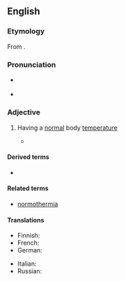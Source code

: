 ==English==
{{was wotd|2012|March|10}}

===Etymology===
From {{suffix|en|normothermia|ic}}.

===Pronunciation===
* {{a|RP}} {{IPA|en|/nɔːməˈθɜːmɪk/}}
* {{a|US}} {{IPA|en|/nɔɹmoʊˈθɝmɪk/}}

===Adjective===
{{en-adj|-}}

# {{lb|en|medicine}} Having a [[normal]] body [[temperature]]
#* {{quote-book|en|passage=In contrast to cold preservation, the concept of '''normothermic''' preservation is to maintain the cellular metabolism.
|pageurl=http://www.google.ca/books?id=InNIn7dizxkC&pg=PA3&dq=normothermic&cd=1&redir_esc=y#v=onepage&q=normothermic&f=false
|page=3
|title=Methods in Bioengineering: Organ Preservation and Reengineering
|author=Korkut Uygun, Charles Y. Lee
|year=2011
|isbn=978-1-60807-013-8}}

====Derived terms====
* {{l|en|subnormothermic}}

====Related terms====
* [[normothermia]]

====Translations====
{{trans-top|having normal body temperature}}
* Finnish: {{t|fi|normaalilämpöinen}}
* French: {{t|fr|normothermique}}
* German: {{t|de|normotherm}}
{{trans-mid}}
* Italian: {{t|it|normotermico}}
* Russian: {{t|ru|нормотермический}}
{{trans-bottom}}
